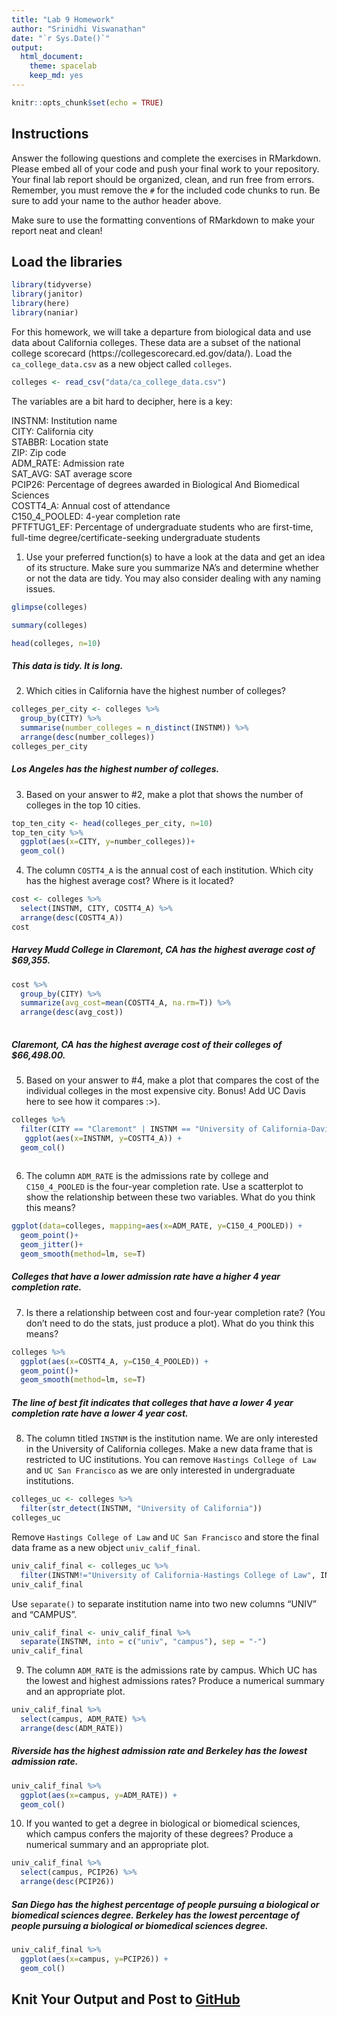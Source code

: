 ```yaml
---
title: "Lab 9 Homework"
author: "Srinidhi Viswanathan"
date: "`r Sys.Date()`"
output:
  html_document: 
    theme: spacelab
    keep_md: yes
---
```


```r
knitr::opts_chunk$set(echo = TRUE)
```

## Instructions
Answer the following questions and complete the exercises in RMarkdown. Please embed all of your code and push your final work to your repository. Your final lab report should be organized, clean, and run free from errors. Remember, you must remove the `#` for the included code chunks to run. Be sure to add your name to the author header above.  

Make sure to use the formatting conventions of RMarkdown to make your report neat and clean!  

## Load the libraries
```r
library(tidyverse)
library(janitor)
library(here)
library(naniar)
``` 

For this homework, we will take a departure from biological data and use data about California colleges. These data are a subset of the national college scorecard (https://collegescorecard.ed.gov/data/). Load the `ca_college_data.csv` as a new object called `colleges`.
```r
colleges <- read_csv("data/ca_college_data.csv")
```

The variables are a bit hard to decipher, here is a key:  

INSTNM: Institution name  
CITY: California city  
STABBR: Location state  
ZIP: Zip code  
ADM_RATE: Admission rate  
SAT_AVG: SAT average score  
PCIP26: Percentage of degrees awarded in Biological And Biomedical Sciences  
COSTT4_A: Annual cost of attendance  
C150_4_POOLED: 4-year completion rate  
PFTFTUG1_EF: Percentage of undergraduate students who are first-time, full-time degree/certificate-seeking undergraduate students  

1. Use your preferred function(s) to have a look at the data and get an idea of its structure. Make sure you summarize NA's and determine whether or not the data are tidy. You may also consider dealing with any naming issues.
```r
glimpse(colleges)
```

```r
summary(colleges)
```

```r
head(colleges, n=10)
```
##### This data is tidy. It is long.

2. Which cities in California have the highest number of colleges?
```r
colleges_per_city <- colleges %>% 
  group_by(CITY) %>% 
  summarise(number_colleges = n_distinct(INSTNM)) %>% 
  arrange(desc(number_colleges))
colleges_per_city
```
##### Los Angeles has the highest number of colleges.

3. Based on your answer to #2, make a plot that shows the number of colleges in the top 10 cities.
```r
top_ten_city <- head(colleges_per_city, n=10)
top_ten_city %>% 
  ggplot(aes(x=CITY, y=number_colleges))+
  geom_col()
```

4. The column `COSTT4_A` is the annual cost of each institution. Which city has the highest average cost? Where is it located?
```r
cost <- colleges %>% 
  select(INSTNM, CITY, COSTT4_A) %>% 
  arrange(desc(COSTT4_A))
cost
```
##### Harvey Mudd College in Claremont, CA has the highest average cost of $69,355.
```r
cost %>% 
  group_by(CITY) %>% 
  summarize(avg_cost=mean(COSTT4_A, na.rm=T)) %>% 
  arrange(desc(avg_cost))
  
```
##### Claremont, CA has the highest average cost of their colleges of $66,498.00.

5. Based on your answer to #4, make a plot that compares the cost of the individual colleges in the most expensive city. Bonus! Add UC Davis here to see how it compares :>).
```r
colleges %>%
  filter(CITY == "Claremont" | INSTNM == "University of California-Davis") %>%
   ggplot(aes(x=INSTNM, y=COSTT4_A)) +
  geom_col()
  
```

6. The column `ADM_RATE` is the admissions rate by college and `C150_4_POOLED` is the four-year completion rate. Use a scatterplot to show the relationship between these two variables. What do you think this means?
```r
ggplot(data=colleges, mapping=aes(x=ADM_RATE, y=C150_4_POOLED)) +
  geom_point()+
  geom_jitter()+
  geom_smooth(method=lm, se=T)
```
##### Colleges that have a lower admission rate have a higher 4 year completion rate.

7. Is there a relationship between cost and four-year completion rate? (You don't need to do the stats, just produce a plot). What do you think this means?
```r
colleges %>% 
  ggplot(aes(x=COSTT4_A, y=C150_4_POOLED)) +
  geom_point()+
  geom_smooth(method=lm, se=T)
```
##### The line of best fit indicates that colleges that have a lower 4 year completion rate have a lower 4 year cost. 

8. The column titled `INSTNM` is the institution name. We are only interested in the University of California colleges. Make a new data frame that is restricted to UC institutions. You can remove `Hastings College of Law` and `UC San Francisco` as we are only interested in undergraduate institutions.
```r
colleges_uc <- colleges %>% 
  filter(str_detect(INSTNM, "University of California"))
colleges_uc
```

Remove `Hastings College of Law` and `UC San Francisco` and store the final data frame as a new object `univ_calif_final`.
```r
univ_calif_final <- colleges_uc %>% 
  filter(INSTNM!="University of California-Hastings College of Law", INSTNM!="University of California-San Francisco")
univ_calif_final
```

Use `separate()` to separate institution name into two new columns "UNIV" and "CAMPUS".
```r
univ_calif_final <- univ_calif_final %>%
  separate(INSTNM, into = c("univ", "campus"), sep = "-")
univ_calif_final
```

9. The column `ADM_RATE` is the admissions rate by campus. Which UC has the lowest and highest admissions rates? Produce a numerical summary and an appropriate plot.
```r
univ_calif_final %>%
  select(campus, ADM_RATE) %>%
  arrange(desc(ADM_RATE))
```
##### Riverside has the highest admission rate and Berkeley has the lowest admission rate.

```r
univ_calif_final %>%
  ggplot(aes(x=campus, y=ADM_RATE)) +
  geom_col()
```

10. If you wanted to get a degree in biological or biomedical sciences, which campus confers the majority of these degrees? Produce a numerical summary and an appropriate plot.
```r
univ_calif_final %>% 
  select(campus, PCIP26) %>% 
  arrange(desc(PCIP26))
```
##### San Diego has the highest percentage of people pursuing a biological or biomedical sciences degree. Berkeley has the lowest percentage of people pursuing a biological or biomedical sciences degree.
```r
univ_calif_final %>%
  ggplot(aes(x=campus, y=PCIP26)) +
  geom_col()
```

## Knit Your Output and Post to [GitHub](https://github.com/FRS417-DataScienceBiologists)